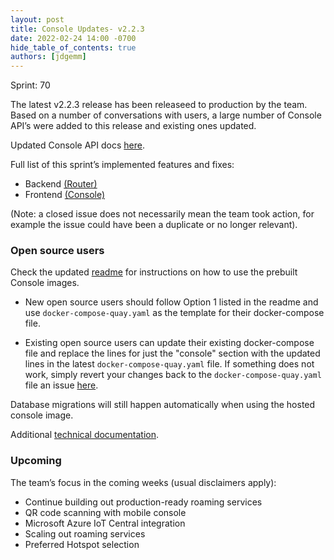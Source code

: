 ```yaml
---
layout: post
title: Console Updates- v2.2.3
date: 2022-02-24 14:00 -0700
hide_table_of_contents: true
authors: [jdgemm]
---
```


Sprint: 70

The latest v2.2.3 release has been releaseed to production by the team. Based on a number of
conversations with users, a large number of Console API’s were added to this release and existing
ones updated.

<!--truncate-->

Updated Console API docs [here](https://docs.helium.com/api/console).

Full list of this sprint’s implemented features and fixes:

- Backend [(Router)](https://github.com/helium/router/milestone/8?closed=1)
- Frontend [(Console)](https://github.com/helium/console/milestone/8?closed=1)

(Note: a closed issue does not necessarily mean the team took action, for example the issue could
have been a duplicate or no longer relevant).

### Open source users

Check the updated [readme](https://github.com/helium/console) for instructions on how to use the
prebuilt Console images.

- New open source users should follow Option 1 listed in the readme and use
  `docker-compose-quay.yaml` as the template for their docker-compose file.

- Existing open source users can update their existing docker-compose file and replace the lines for
  just the "console" section with the updated lines in the latest `docker-compose-quay.yaml` file.
  If something does not work, simply revert your changes back to the `docker-compose-quay.yaml` file
  an issue [here](https://github.com/helium/console/issues).

Database migrations will still happen automatically when using the hosted console image.

Additional
[technical documentation](https://docs.helium.com/use-the-network/run-console/#console-setup).

### Upcoming

The team’s focus in the coming weeks (usual disclaimers apply):

- Continue building out production-ready roaming services
- QR code scanning with mobile console
- Microsoft Azure IoT Central integration
- Scaling out roaming services
- Preferred Hotspot selection
